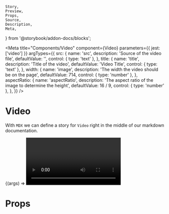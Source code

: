     Story,
    Preview,
    Props,
    Source,
    Description,
    Meta,
} from '@storybook/addon-docs/blocks';

<Meta
    title="Components/Video"
    component={Video}
    parameters={{ jest: ['video'] }}
    argTypes={{
        src: {
            name: 'src',
            description: 'Source of the video file',
            defaultValue: '',
            control: { type: 'text' },
        },
        title: {
            name: 'title',
            description: 'Title of the video',
            defaultValue: 'Video Title',
            control: { type: 'text' },
        },
        width: {
            name: 'image',
            description: 'The width the video should be on the page',
            defaultValue: 714,
            control: { type: 'number' },
        },
        aspectRatio: {
            name: 'aspectRatio',
            description: 'The aspect ratio of the image to determine the height',
            defaultValue: 16 / 9,
            control: { type: 'number' },
        },
    }}
/>

# Video

With `MDX` we can define a story for `Video` right in the middle of our
markdown documentation.

<Preview>
    <Story
        name="default"
        args={{
            src: 'https://www.youtube.com/embed/qcWaykRRDfM',
            title: 'Grey Knight Stormraven',
            width: 714,
            aspectRatio: 16 / 9,
        }}
    >
        {(args) => <Video {...args} />}
    </Story>
</Preview>

# Props

<Props story="default" />
